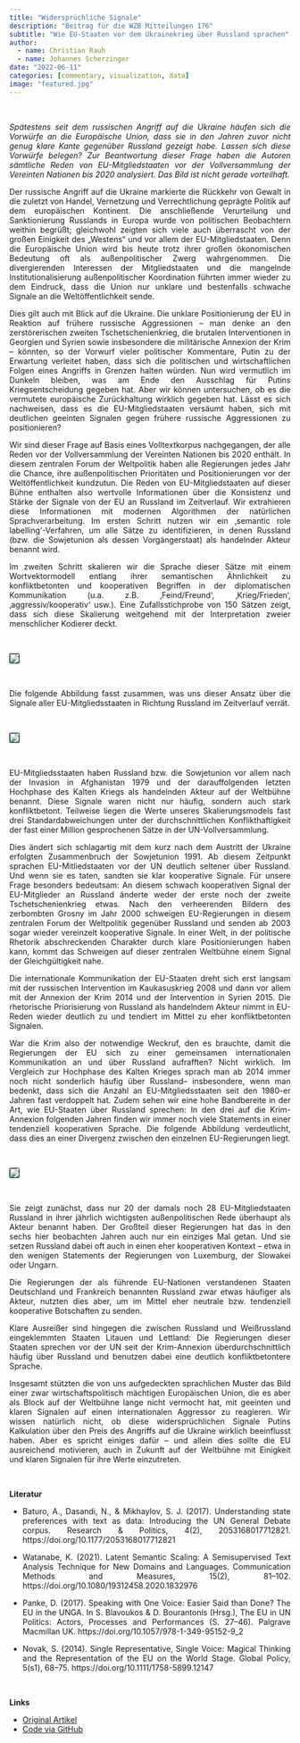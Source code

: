 ```yaml
---
title: "Widersprüchliche Signale"
description: "Beitrag für die WZB Mitteilungen 176"
subtitle: "Wie EU-Staaten vor dem Ukrainekrieg über Russland sprachen"
author: 
  - name: Christian Rauh
  - name: Johannes Scherzinger
date: "2022-06-11"
categories: [commentary, visualization, data]
image: "featured.jpg"
---
```


<!-- ```{css} -->
<!-- #| echo: false -->
<!-- p { -->
<!--   text-align: justify -->
<!-- } -->
<!-- ``` -->

::: {style="text-align: justify;"}

<br>

*Spätestens seit dem russischen Angriff auf die Ukraine häufen sich die Vorwürfe an die Europäische Union, dass sie in den Jahren zuvor nicht genug klare Kante gegenüber Russland gezeigt habe. Lassen sich diese Vorwürfe belegen? Zur Beantwortung dieser Frage haben die Autoren sämtliche Reden von EU-Mitgliedstaaten vor der Vollversammlung der Vereinten Nationen bis 2020 analysiert. Das Bild ist nicht gerade vorteilhaft.*

Der russische Angriff auf die Ukraine markierte die Rückkehr von Gewalt in die zuletzt von Handel, Vernetzung und Verrechtlichung geprägte Politik auf dem europäischen Kontinent. Die anschließende Verurteilung und Sanktionierung Russlands in Europa wurde von politischen Beobachtern weithin begrüßt; gleichwohl zeigten sich viele auch überrascht von der großen Einigkeit des „Westens“ und vor allem der EU-Mitgliedstaaten. Denn die Europäische Union wird bis heute trotz ihrer großen ökonomischen Bedeutung oft als außenpolitischer Zwerg wahrgenommen. Die divergierenden Interessen der Mitgliedstaaten und die mangelnde Institutionalisierung außenpolitischer Koordination führten immer wieder zu dem Eindruck, dass die Union nur unklare und bestenfalls schwache Signale an die Weltöffentlichkeit sende.

Dies gilt auch mit Blick auf die Ukraine. Die unklare Positionierung der EU in Reaktion auf frühere russische Aggressionen – man denke an den zerstörerischen zweiten Tschetschenienkrieg, die brutalen Interventionen in Georgien und Syrien sowie insbesondere die militärische Annexion der Krim – könnten, so der Vorwurf vieler politischer Kommentare, Putin zu der Erwartung verleitet haben, dass sich die politischen und wirtschaftlichen Folgen eines Angriffs in Grenzen halten würden. Nun wird vermutlich im Dunkeln bleiben, was am Ende den Ausschlag für Putins Kriegsentscheidung gegeben hat. Aber wir können untersuchen, ob es die vermutete europäische Zurückhaltung wirklich gegeben hat. Lässt es sich nachweisen, dass es die EU-Mitgliedstaaten versäumt haben, sich mit deutlichen geeinten Signalen gegen frühere russische Aggressionen zu positionieren? 

Wir sind dieser Frage auf Basis eines Volltextkorpus nachgegangen, der alle Reden vor der Vollversammlung der Vereinten Nationen bis 2020 enthält. In diesem zentralen Forum der Weltpolitik haben alle Regierungen jedes Jahr die Chance, ihre außenpolitischen Prioritäten und Positionierungen vor der Weltöffentlichkeit kundzutun. Die Reden von EU-Mitgliedstaaten auf dieser Bühne enthalten also wertvolle Informationen über die Konsistenz und Stärke der Signale von der EU an Russland im Zeitverlauf. Wir extrahieren diese Informationen mit modernen Algorithmen der natürlichen Sprachverarbeitung. Im ersten Schritt nutzen wir ein ‚semantic role labelling‘-Verfahren, um alle Sätze zu identifizieren, in denen Russland (bzw. die Sowjetunion als dessen Vorgängerstaat) als handelnder Akteur benannt wird. 

Im zweiten Schritt skalieren wir die Sprache dieser Sätze mit einem Wortvektormodell entlang ihrer semantischen Ähnlichkeit zu konfliktbetonten und kooperativen Begriffen in der diplomatischen Kommunikation (u.a. z.B. ‚Feind/Freund‘, ‚Krieg/Frieden‘, ‚aggressiv/kooperativ‘ usw.). Eine Zufallsstichprobe von 150 Sätzen zeigt, dass sich diese Skalierung weitgehend mit der Interpretation zweier menschlicher Kodierer deckt.

<br>

![](IllustrateScalingModel.png){style="border:1px solid black; border-radius:2px;"} 

<br>

Die folgende Abbildung fasst zusammen, was uns dieser Ansatz über die Signale aller EU-Mitgliedsstaaten in Richtung Russland im Zeitverlauf verrät.

<br>

![](OverTime.png){style="border:1px solid black; border-radius:2px;"}

<br>

EU-Mitgliedsstaaten haben Russland bzw. die Sowjetunion vor allem nach der Invasion in Afghanistan 1979 und der darauffolgenden letzten Hochphase des Kalten Kriegs als handelnden Akteur auf der Weltbühne benannt. Diese Signale waren nicht nur häufig, sondern auch stark konfliktbetont. Teilweise liegen die Werte unseres Skalierungsmodels fast drei Standardabweichungen unter der durchschnittlichen Konflikthaftigkeit der fast einer Million gesprochenen Sätze in der UN-Vollversammlung.

Dies ändert sich schlagartig mit dem kurz nach dem Austritt der Ukraine erfolgten Zusammenbruch der Sowjetunion 1991. Ab diesem Zeitpunkt sprachen EU-Mitliedstaaten vor der UN deutlich seltener über Russland. Und wenn sie es taten, sandten sie klar kooperative Signale. Für unsere Frage besonders bedeutsam: An diesem schwach kooperativen Signal der EU-Mitglieder an Russland änderte weder der erste noch der zweite Tschetschenienkrieg etwas. Nach den verheerenden Bildern des zerbombten Grosny im Jahr 2000 schweigen EU-Regierungen in diesem zentralen Forum der Weltpolitik gegenüber Russland und senden ab 2003 sogar wieder vereinzelt kooperative Signale. In einer Welt, in der politische Rhetorik abschreckenden Charakter durch klare Positionierungen haben kann, kommt das Schweigen auf dieser zentralen Weltbühne einem Signal der Gleichgültigkeit nahe.

Die internationale Kommunikation der EU-Staaten dreht sich erst langsam mit der russischen Intervention im Kaukasuskrieg 2008 und dann vor allem mit der Annexion der Krim 2014 und der Intervention in Syrien 2015. Die rhetorische Priorisierung von Russland als handelndem Akteur nimmt in EU-Reden wieder deutlich zu und tendiert im Mittel zu eher konfliktbetonten Signalen.

War die Krim also der notwendige Weckruf, den es brauchte, damit die Regierungen der EU sich zu einer gemeinsamen internationalen Kommunikation an und über Russland aufrafften? Nicht wirklich. Im Vergleich zur Hochphase des Kalten Krieges sprach man ab 2014 immer noch nicht sonderlich häufig über Russland– insbesondere, wenn man bedenkt, dass sich die Anzahl an EU-Mitgliedsstaaten seit den 1980-er Jahren fast verdoppelt hat. Zudem sehen wir eine hohe Bandbereite in der Art, wie EU-Staaten über Russland sprechen: In den drei auf die Krim-Annexion folgenden Jahren finden wir immer noch viele Statements in einer tendenziell kooperativen Sprache. Die folgende Abbildung verdeutlicht, dass dies an einer Divergenz zwischen den einzelnen EU-Regierungen liegt.

<br>

![](PostCrimeaCountries.png){style="border:1px solid black; border-radius:2px;"}

<br>

Sie zeigt zunächst, dass nur 20 der damals noch 28 EU-Mitgliedstaaten Russland in ihrer jährlich wichtigsten außenpolitischen Rede überhaupt als Akteur benannt haben. Der Großteil dieser Regierungen hat das in den sechs hier beobachten Jahren auch nur ein einziges Mal getan. Und sie setzen Russland dabei oft auch in einen eher kooperativen Kontext – etwa in den wenigen Statements der Regierungen von Luxemburg, der Slowakei oder Ungarn.

Die Regierungen der als führende EU-Nationen verstandenen Staaten Deutschland und Frankreich benannten Russland zwar etwas häufiger als Akteur, nutzten dies aber, um im Mittel eher neutrale bzw. tendenziell kooperative Botschaften zu senden.

Klare Ausreißer sind hingegen die zwischen Russland und Weißrussland eingeklemmten Staaten Litauen und Lettland: Die Regierungen dieser Staaten sprechen vor der UN seit der Krim-Annexion überdurchschnittlich häufig über Russland und benutzen dabei eine deutlich konfliktbetontere Sprache.

Insgesamt stützten die von uns aufgedeckten sprachlichen Muster das Bild einer zwar wirtschaftspolitisch mächtigen Europäischen Union, die es aber als Block auf der Weltbühne lange nicht vermocht hat, mit geeinten und klaren Signalen auf einen internationalen Aggressor zu reagieren. Wir wissen natürlich nicht, ob diese widersprüchlichen Signale Putins Kalkulation über den Preis des Angriffs auf die Ukraine wirklich beeinflusst haben. Aber es spricht einiges dafür – und allein dies sollte die EU ausreichend motivieren, auch in Zukunft auf der Weltbühne mit Einigkeit und klaren Signalen für ihre Werte einzutreten.

<br>


**Literatur**

-   Baturo, A., Dasandi, N., & Mikhaylov, S. J. (2017). Understanding state preferences with text as data: Introducing the UN General Debate corpus. Research & Politics, 4(2), 2053168017712821. https://doi.org/10.1177/2053168017712821

-   Watanabe, K. (2021). Latent Semantic Scaling: A Semisupervised Text Analysis Technique for New Domains and Languages. Communication Methods and Measures, 15(2), 81–102. https://doi.org/10.1080/19312458.2020.1832976

-   Panke, D. (2017). Speaking with One Voice: Easier Said than Done? The EU in the UNGA. In S. Blavoukos & D. Bourantonis (Hrsg.), The EU in UN Politics: Actors, Processes and Performances (S. 27–46). Palgrave Macmillan UK. https://doi.org/10.1057/978-1-349-95152-9_2

-   Novak, S. (2014). Single Representative, Single Voice: Magical Thinking and the Representation of the EU on the World Stage. Global Policy, 5(s1), 68–75. https://doi.org/10.1111/1758-5899.12147

<br>

**Links**

* [Original Artikel](https://bibliothek.wzb.eu/artikel/2022/f-24813.pdf)
* [Code via GitHub](https://github.com/ChRauh/RussiaFriendOrFoe)
:::
